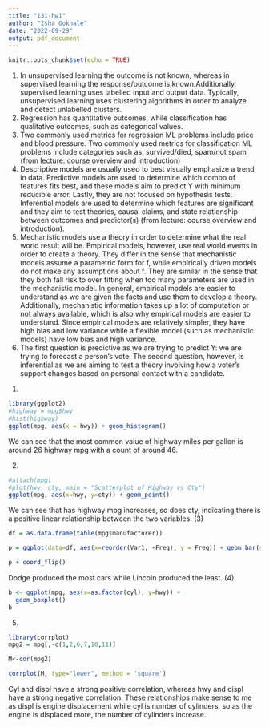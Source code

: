 ```yaml
---
title: "131-hw1"
author: "Isha Gokhale"
date: "2022-09-29"
output: pdf_document
---
```


```r
knitr::opts_chunk$set(echo = TRUE)
```

1. In unsupervised learning the outcome is not known, whereas in supervised learning the response/outcome is known.Additionally, supervised learning uses labelled input and output data. Typically, unsupervised learning uses clustering algorithms in order to analyze and detect unlabelled clusters.
\newline
2. Regression has quantitative outcomes, while classification has qualitative outcomes, such as categorical values.
\newline
3. Two commonly used metrics for regression ML problems include price and blood pressure. Two commonly used metrics for classification ML problems include categories such as: survived/died, spam/not spam (from lecture: course overview and introduction)
\newline
4. Descriptive models are usually used to best visually emphasize a trend in data. Predictive models are used to determine which combo of features fits best, and these models aim to predict Y with minimum reducible error. Lastly, they are not focused on hypothesis tests. Inferential models are used to determine which features are significant and they aim to test theories, causal claims, and state relationship between outcomes and predictor(s) (from lecture: course overview and introduction).
\newline
5. Mechanistic  models use a theory in order to determine what the real world result will be. Empirical models, however, use real world events in order to create a theory. They differ in the sense that mechanistic models assume a parametric form for f, while empirically driven models do not make any assumptions about f. They are similar in the sense that they both fall risk to over fitting when too many parameters are used in the mechanistic model. 
In general, empirical models are easier to understand as we are given the facts and use them to develop a theory. Additionally, mechanistic information takes up a lot of computation or not always available, which is also why empirical models are easier to understand.
Since empirical models are relatively simpler, they have high bias and low variance while a flexible model (such as mechanistic models) have low bias and high variance. 
\newline
6. The first question is predictive as we are trying to predict Y: we are trying to forecast a person's vote. The second question, however, is inferential as we are aiming to test a theory involving how a voter's support changes based on personal contact with a candidate. 
\newline 
(1)
```r
library(ggplot2)
#highway = mpg$hwy
#hist(highway)
ggplot(mpg, aes(x = hwy)) + geom_histogram()
```
We can see that the most common value of highway miles per gallon is around 26 highway mpg with a count of around 46.\newline

(2) 
```r
#attach(mpg)
#plot(hwy, cty, main = "Scatterplot of Highway vs Cty")
ggplot(mpg, aes(x=hwy, y=cty)) + geom_point()
```

We can see that has highway mpg increases, so does cty, indicating there is a positive linear relationship between the two variables.\newline
(3)
```r
df = as.data.frame(table(mpg$manufacturer))

p = ggplot(data=df, aes(x=reorder(Var1, +Freq), y = Freq)) + geom_bar(stat="identity")

p + coord_flip()

```
Dodge produced the most cars while Lincoln produced the least. \newline
(4)
```r
b <- ggplot(mpg, aes(x=as.factor(cyl), y=hwy)) + 
  geom_boxplot()
b
```
\newline
(5)
```r
library(corrplot)
mpg2 = mpg[,-c(1,2,6,7,10,11)]

M<-cor(mpg2)

corrplot(M, type="lower", method = 'square')
```
Cyl and displ have a strong positive correlation, whereas hwy and displ have a strong negative correlation. These relationships make sense to me as displ is engine displacement while cyl is number of cylinders, so as the engine is displaced more, the number of cylinders increase. 
